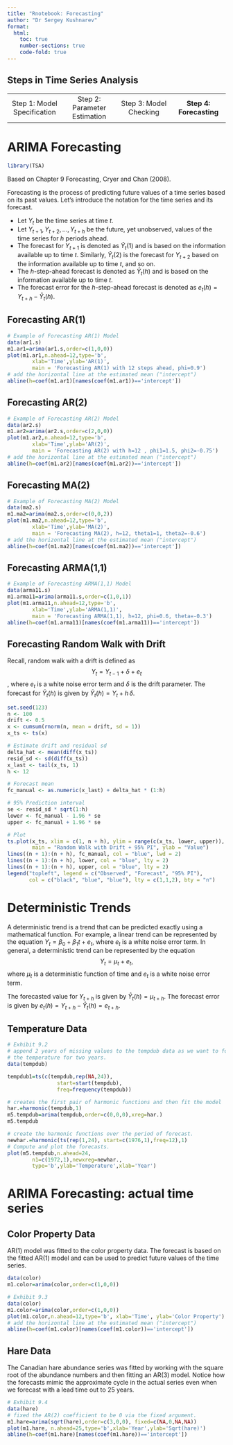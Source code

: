 ```yaml
---
title: "Rnotebook: Forecasting"
author: "Dr Sergey Kushnarev"
format:
  html:
    toc: true
    number-sections: true
    code-fold: true
---
```


## Steps in Time Series Analysis

|   |   |   |   |
|:---:|:---:|:---:|:---:|
| Step 1: Model Specification |  Step 2: Parameter Estimation  | Step 3: Model Checking | **Step 4: Forecasting** |

# ARIMA Forecasting

```r
library(TSA)
```

Based on Chapter 9 Forecasting, Cryer and Chan (2008).

Forecasting is the process of predicting future values of a time series based on its past values. Let's introduce the notation for the time series and its forecast.

- Let $Y_t$ be the time series at time $t$.
- Let $Y_{t+1}, Y_{t+2}, \ldots, Y_{t+h}$ be the future, yet unobserved, values of the time series for $h$ periods ahead.
- The forecast for $Y_{t+1}$ is denoted as $\hat{Y}_t(1)$ and is based on the information available up to time $t$. Similarly, $\hat{Y}_t(2)$ is the forecast for $Y_{t+2}$ based on the information available up to time $t$, and so on.
- The $h$-step-ahead forecast is denoted as $\hat{Y}_t(h)$ and is based on the information available up to time $t$.
- The forecast error for the $h$-step-ahead forecast is denoted as $e_t(h) = Y_{t+h} - \hat{Y}_t(h)$.

## Forecasting AR(1)

```r
# Example of Forecasting AR(1) Model
data(ar1.s)
m1.ar1=arima(ar1.s,order=c(1,0,0))
plot(m1.ar1,n.ahead=12,type='b',
        xlab='Time',ylab='AR(1)', 
        main = 'Forecasting AR(1) with 12 steps ahead, phi=0.9')
# add the horizontal line at the estimated mean ("intercept")
abline(h=coef(m1.ar1)[names(coef(m1.ar1))=='intercept'])
```

## Forecasting AR(2)
```r
# Example of Forecasting AR(2) Model
data(ar2.s)
m1.ar2=arima(ar2.s,order=c(2,0,0))
plot(m1.ar2,n.ahead=12,type='b',
        xlab='Time',ylab='AR(2)', 
        main = 'Forecasting AR(2) with h=12 , phi1=1.5, phi2=-0.75')
# add the horizontal line at the estimated mean ("intercept")
abline(h=coef(m1.ar2)[names(coef(m1.ar2))=='intercept'])
```

## Forecasting MA(2)
```r
# Example of Forecasting MA(2) Model
data(ma2.s)
m1.ma2=arima(ma2.s,order=c(0,0,2))
plot(m1.ma2,n.ahead=12,type='b',
        xlab='Time',ylab='MA(2)', 
        main = 'Forecasting MA(2), h=12, theta1=1, theta2=-0.6')
# add the horizontal line at the estimated mean ("intercept")
abline(h=coef(m1.ma2)[names(coef(m1.ma2))=='intercept'])
```

## Forecasting ARMA(1,1)
```r
# Example of Forecasting ARMA(1,1) Model
data(arma11.s)
m1.arma11=arima(arma11.s,order=c(1,0,1))
plot(m1.arma11,n.ahead=12,type='b',
        xlab='Time',ylab='ARMA(1,1)',
        main = 'Forecasting ARMA(1,1), h=12, phi=0.6, theta=-0.3')
abline(h=coef(m1.arma11)[names(coef(m1.arma11))=='intercept'])
```

## Forecasting Random Walk with Drift

Recall, random walk with a drift is defined as 
$$Y_t = Y_{t-1} + \delta + e_t$$, 
where $e_t$ is a white noise error term and $\delta$ is the drift parameter. The forecast for $\hat{Y}_{t}(h)$ is given by $\hat{Y}_t(h) = Y_t + h\,\delta$.

```r
set.seed(123)
n <- 100
drift <- 0.5
x <- cumsum(rnorm(n, mean = drift, sd = 1))
x_ts <- ts(x)

# Estimate drift and residual sd
delta_hat <- mean(diff(x_ts))
resid_sd <- sd(diff(x_ts))
x_last <- tail(x_ts, 1)
h <- 12

# Forecast mean
fc_manual <- as.numeric(x_last) + delta_hat * (1:h)

# 95% Prediction interval
se <- resid_sd * sqrt(1:h)
lower <- fc_manual - 1.96 * se
upper <- fc_manual + 1.96 * se

# Plot
ts.plot(x_ts, xlim = c(1, n + h), ylim = range(c(x_ts, lower, upper)),
        main = "Random Walk with Drift + 95% PI", ylab = "Value")
lines((n + 1):(n + h), fc_manual, col = "blue", lwd = 2)
lines((n + 1):(n + h), lower, col = "blue", lty = 2)
lines((n + 1):(n + h), upper, col = "blue", lty = 2)
legend("topleft", legend = c("Observed", "Forecast", "95% PI"),
       col = c("black", "blue", "blue"), lty = c(1,1,2), bty = "n")

```

<!-- ```{r}
# Comparing this to fable package
#install.packages("tsibble")
library(fable)
library(tsibble)
library(dplyr)
library(ggplot2)

# Create a tsibble
df <- tibble(time = 1:100, value = x) %>% as_tsibble(index = time)

# Fit a random walk with drift model
fit <- df %>% model(rw = RW(value ~ drift()))

# Forecast 12 steps ahead
fc <- fit %>% forecast(h = 12)

# Plot forecast with 95% prediction intervals
autoplot(fc, df) +
  ggtitle("Forecast from fable::RW with Observed Series") +
  ylab("Value") +
  xlab("Time") +
  theme_minimal()
``` -->


# Deterministic Trends

A deterministic trend is a trend that can be predicted exactly using a mathematical function. For example, a linear trend can be represented by the equation $Y_t = \beta_0 + \beta_1 t + e_t$, where $e_t$ is a white noise error term.
In general, a deterministic trend can be represented by the equation 
$$
Y_t = \mu_t + e_t,
$$ 
where $\mu_t$ is a deterministic function of time and $e_t$ is a white noise error term.

The forecasted value for $Y_{t+h}$ is given by $\hat{Y}_t(h) = \mu_{t+h}$.
The forecast error is given by $e_t(h) = Y_{t+h} - \hat{Y}_t(h)=e_{t+h}$.

<!-- 
```r
data(tempdub)
tempdub1=ts(c(tempdub,rep(NA,24)),
                start=start(tempdub),
                freq=frequency(tempdub))
har.<-harmonic(tempdub,1)
m5.tempdub=arima(tempdub,order=c(0,0,0),xreg=har.)
newhar.=harmonic(ts(rep(1,24), start=c(1976,1),freq=12),1)
# Compute and plot the forecasts.
plot(m5.tempdub,n.ahead=24,n1=c(1972,1),
        newxreg=newhar.,
        type='b',ylab='Temperature',xlab='Year',
        main ='Forecasts for Temperature')
``` 
-->

## Temperature Data

```r
# Exhibit 9.2
# append 2 years of missing values to the tempdub data as we want to forecast
# the temperature for two years.
data(tempdub)

tempdub1=ts(c(tempdub,rep(NA,24)),
                start=start(tempdub),
                freq=frequency(tempdub)) 

# creates the first pair of harmonic functions and then fit the model
har.=harmonic(tempdub,1)
m5.tempdub=arima(tempdub,order=c(0,0,0),xreg=har.)
m5.tempdub

# create the harmonic functions over the period of forecast.
newhar.=harmonic(ts(rep(1,24), start=c(1976,1),freq=12),1)
# Compute and plot the forecasts.
plot(m5.tempdub,n.ahead=24,
        n1=c(1972,1),newxreg=newhar.,
        type='b',ylab='Temperature',xlab='Year')
```

# ARIMA Forecasting: actual time series

## Color Property Data

AR(1) model was fitted to the color property data. The forecast is based on the fitted AR(1) model and can be used to predict future values of the time series. 

```r
data(color)
m1.color=arima(color,order=c(1,0,0))

# Exhibit 9.3 
data(color)
m1.color=arima(color,order=c(1,0,0))
plot(m1.color,n.ahead=12,type='b', xlab='Time', ylab='Color Property')
# add the horizontal line at the estimated mean ("intercept") 
abline(h=coef(m1.color)[names(coef(m1.color))=='intercept'])
```


## Hare Data

The Canadian hare abundance series was fitted by working with the square root of
the abundance numbers and then fitting an AR(3) model. Notice how the forecasts
mimic the approximate cycle in the actual series even when we forecast with a lead time out to 25 years.

```r
# Exhibit 9.4
data(hare)
# fixed the AR(2) coefficient to be 0 via the fixed argument.
m1.hare=arima(sqrt(hare),order=c(3,0,0), fixed=c(NA,0,NA,NA)) 
plot(m1.hare, n.ahead=25,type='b',xlab='Year',ylab='Sqrt(hare)')
abline(h=coef(m1.hare)[names(coef(m1.hare))=='intercept'])

```






